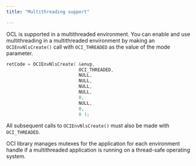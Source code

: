 ```yaml
---
title: "Multithreading support"

---
```


<div id="multithreading_support" class="registered_link"></div>

OCL is supported in a multithreaded environment. You can enable and use multithreading in a multithreaded environment by making an `OCIEnvNlsCreate()` call with `OCI_THREADED` as the value of the mode parameter.

```c
retCode = OCIEnvNlsCreate( &envp,
                           OCI_THREADED,
                           NULL,
                           NULL,
                           NULL,
                           NULL,
                           0,
                           NULL,
                           0,
                           0 );
```

All subsequent calls to `OCIEnvNlsCreate()` must also be made with `OCI_THREADED`.

OCI library manages mutexes for the application for each environment handle if a multithreaded application is running on a thread-safe operating system.

